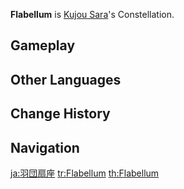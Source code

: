 {{Constellation Overview Infobox
|title     = Flabellum
|character = Kujou Sara
|meaning   = Handheld Fan
}}
'''Flabellum''' is [[Kujou Sara]]'s Constellation.

==Gameplay==
{{Constellation Table|Kujou Sara}}

==Other Languages==
{{Other Languages
|en      = Flabellum
|en_lang = la
|en_tl   = Handheld Fan
|zhs     = 羽团扇座
|zhs_rm  = Yǔ Tuánshàn-zuò
|zht     = 羽團扇座
|zht_rm  = Yǔ Tuánshàn-zuò
|zh_tl   = Feather Fan Constellation{{Sino|zh|ja}}
|ja      = 羽団扇座
|ja_rm   = Ha-uchiwa-za{{Assumed}}
|ja_tl   = Feather Fan Constellation
|ja_note = The {{Lang|feather fan|ja=羽団扇|ja_rm=ha-uchiwa}} is a type of magical {{w|uchiwa|''uchiwa'' fan}} used by the tengu.
|ko      = 깃털부채자리
|ko_rm   = Gitteol-Buchae-jari
|ko_tl   = Feather Fan Constellation
|es      = Flabellum
|fr      = Flabellum
|ru      = Веер
|ru_tl   = Fan
|th      = Flabellum
|vi      = {{tt|Cung|宫}} {{tt|Vũ Phiến|羽扇}}
|vi_tl   = Feather Fan Constellation
|de      = Flabellum
|id      = Flabellum
|pt      = Flabellum
|tr      = Yelpaze
|tr_tl   = 
|it      = Flabellum
}}

==Change History==
{{Change History|2.1}}

==Navigation==
{{Constellation Navbox}}

[[ja:羽団扇座]]
[[tr:Flabellum]]
[[th:Flabellum]]